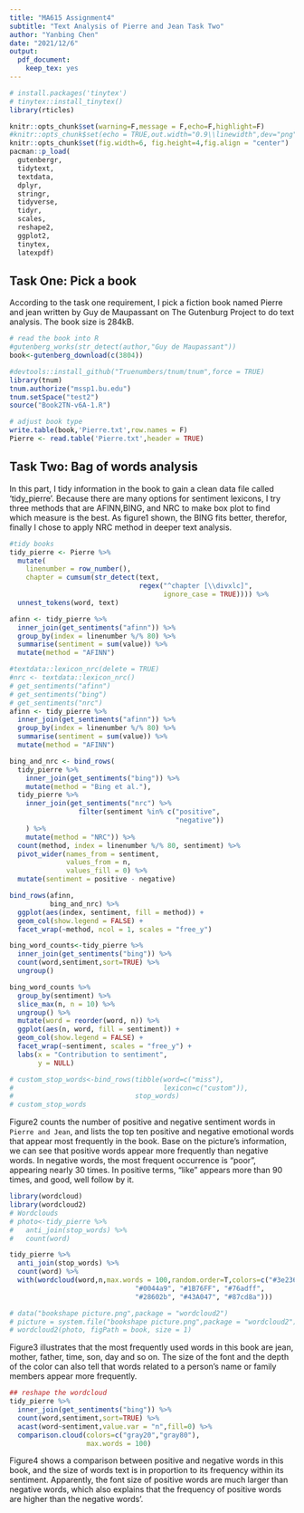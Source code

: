 ```yaml
---
title: "MA615 Assignment4"
subtitle: "Text Analysis of Pierre and Jean Task Two"
author: "Yanbing Chen"
date: "2021/12/6"
output: 
  pdf_document: 
    keep_tex: yes
---
```


```r
# install.packages('tinytex')
# tinytex::install_tinytex()
library(rticles)
```

```r
knitr::opts_chunk$set(warning=F,message = F,echo=F,highlight=F)
#knitr::opts_chunk$set(echo = TRUE,out.width="0.9\\linewidth",dev="png",fig.align  = 'center')
knitr::opts_chunk$set(fig.width=6, fig.height=4,fig.align = "center") 
pacman::p_load(
  gutenbergr,
  tidytext,
  textdata,
  dplyr,
  stringr,
  tidyverse,
  tidyr,
  scales,
  reshape2,
  ggplot2,
  tinytex,
  latexpdf)
```

## Task One: Pick a book

According to the task one requirement, I pick a fiction book named Pierre and jean written by Guy de Maupassant on The Gutenburg Project to do text analysis. The book size is 284kB.


```r
# read the book into R
#gutenberg_works(str_detect(author,"Guy de Maupassant"))
book<-gutenberg_download(c(3804))
```


```r
#devtools::install_github("Truenumbers/tnum/tnum",force = TRUE)
library(tnum)
tnum.authorize("mssp1.bu.edu")
tnum.setSpace("test2")
source("Book2TN-v6A-1.R")
```


```r
# adjust book type
write.table(book,'Pierre.txt',row.names = F) 
Pierre <- read.table('Pierre.txt',header = TRUE)
```

## Task Two: Bag of words analysis

In this part, I tidy information in the book to gain a clean data file called 'tidy_pierre'. Because there are many options for sentiment lexicons, I try three methods that are AFINN,BING, and NRC to make box plot to find which measure is the best.
As figure1 shown, the BING fits better, therefor, finally I chose to apply NRC method in deeper text analysis.


```r
#tidy books
tidy_pierre <- Pierre %>%
  mutate(
    linenumber = row_number(),
    chapter = cumsum(str_detect(text, 
                                regex("^chapter [\\divxlc]", 
                                      ignore_case = TRUE)))) %>% 
  unnest_tokens(word, text) 
```


```r
afinn <- tidy_pierre %>% 
  inner_join(get_sentiments("afinn")) %>% 
  group_by(index = linenumber %/% 80) %>% 
  summarise(sentiment = sum(value)) %>% 
  mutate(method = "AFINN")
```


```r
#textdata::lexicon_nrc(delete = TRUE)
#nrc <- textdata::lexicon_nrc()
# get_sentiments("afinn")
# get_sentiments("bing")
# get_sentiments("nrc")
afinn <- tidy_pierre %>% 
  inner_join(get_sentiments("afinn")) %>% 
  group_by(index = linenumber %/% 80) %>% 
  summarise(sentiment = sum(value)) %>% 
  mutate(method = "AFINN")

bing_and_nrc <- bind_rows(
  tidy_pierre %>% 
    inner_join(get_sentiments("bing")) %>%
    mutate(method = "Bing et al."),
  tidy_pierre %>% 
    inner_join(get_sentiments("nrc") %>% 
                 filter(sentiment %in% c("positive", 
                                         "negative"))
    ) %>%
    mutate(method = "NRC")) %>%
  count(method, index = linenumber %/% 80, sentiment) %>%
  pivot_wider(names_from = sentiment,
              values_from = n,
              values_fill = 0) %>% 
  mutate(sentiment = positive - negative)
```


```r
bind_rows(afinn, 
          bing_and_nrc) %>%
  ggplot(aes(index, sentiment, fill = method)) +
  geom_col(show.legend = FALSE) +
  facet_wrap(~method, ncol = 1, scales = "free_y")
```


```r
bing_word_counts<-tidy_pierre %>%
  inner_join(get_sentiments("bing")) %>%
  count(word,sentiment,sort=TRUE) %>%
  ungroup()
```


```r
bing_word_counts %>%
  group_by(sentiment) %>%
  slice_max(n, n = 10) %>% 
  ungroup() %>%
  mutate(word = reorder(word, n)) %>%
  ggplot(aes(n, word, fill = sentiment)) +
  geom_col(show.legend = FALSE) +
  facet_wrap(~sentiment, scales = "free_y") +
  labs(x = "Contribution to sentiment",
       y = NULL)

# custom_stop_words<-bind_rows(tibble(word=c("miss"),
#                                     lexicon=c("custom")),
#                              stop_words)
# custom_stop_words
```

Figure2 counts the number of positive and negative sentiment words in `Pierre and Jean`, and lists the top ten positive and negative emotional words that appear most frequently in the book. Base on the picture's information, we can see that positive words appear more frequently than negative words. In negative words, the most frequent occurrence is "poor", appearing nearly 30 times. In positive terms, "like" appears more than 90 times, and good, well follow by it.


```r
library(wordcloud)
library(wordcloud2)
# Wordclouds
# photo<-tidy_pierre %>%
#   anti_join(stop_words) %>%
#   count(word)

tidy_pierre %>%
  anti_join(stop_words) %>%
  count(word) %>%
  with(wordcloud(word,n,max.words = 100,random.order=T,colors=c("#3e236e", "#673AB7", "#9370d2", 
                               "#0044a9", "#1B76FF", "#76adff", 
                               "#28602b", "#43A047", "#87cd8a")))

# data("bookshape picture.png",package = "wordcloud2")
# picture = system.file("bookshape picture.png",package = "wordcloud2")
# wordcloud2(photo, figPath = book, size = 1)
```

Figure3 illustrates that the most frequently used words in this book are jean, mother, father, time, son, day and so on. The size of the font and the depth of the color can also tell that words related to a person's name or family members appear more frequently.



```r
## reshape the wordcloud
tidy_pierre %>%
  inner_join(get_sentiments("bing")) %>%
  count(word,sentiment,sort=TRUE) %>%
  acast(word~sentiment,value.var = "n",fill=0) %>%
  comparison.cloud(colors=c("gray20","gray80"),
                   max.words = 100)
```

Figure4 shows a comparison between positive and negative words in this book, and the size of words text is in proportion to its frequency within its sentiment. Apparently, the font size of positive words are much larger than negative words, which also explains that the frequency of positive words are higher than the negative words'.




